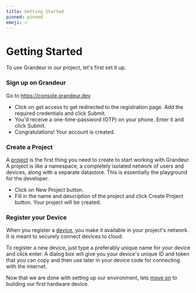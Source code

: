 ```yaml
---
title: Getting Started
pinned: pinned
emoji: 🔥
---
```



# Getting Started

To use Grandeur in our project, let's first set it up.

<Steps>

### Sign up on Grandeur

Go to https://console.grandeur.dev

- Click on get access to get redirected to the registration page. Add the required credentials and click Submit.
- You'd receive a one-time-password (OTP) on your phone. Enter it and click Submit.
- Congratulations! Your account is created.

<ReactPlayer playing controls volume={0} width={832} height={468} url="/demos/guides/register.webm" />

### Create a Project

A [project](/guides/project/managing-a-project.mdx) is the first thing you need to create to start working with Grandeur. A project is like a namespace, a completely isolated network of users and devices, along with a separate datastore. This is essentially the playground for the developer.

- Click on New Project button.
- Fill in the name and description of the project and click Create Project button. Your project will be created.

<ReactPlayer playing controls volume={0} width={832} height={468} url="/demos/guides/create-project.webm" />

### Register your Device

When you register a [device](/guides/devices/data.mdx), you make it available in your project's network. It is meant to securely connect devices to cloud.

To register a new device, just type a preferably unique name for your device and click enter. A dialog box will give you your device's unique ID and token that you can copy and then use later in your device code for connecting with the internet.

<ReactPlayer playing controls volume={0} width={832} height={468} url="/demos/guides/create-device.webm" />

</Steps>

Now that we are done with setting up our environment, lets [move on](/quickstart/hello-world-with-iot.mdx) to building our first hardware device.
